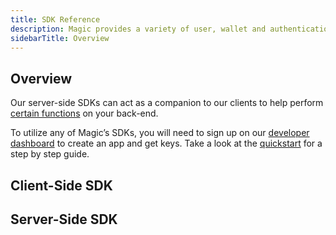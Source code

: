 ```yaml
---
title: SDK Reference
description: Magic provides a variety of user, wallet and authentication methods in multiple languages and frameworks for web and mobile.
sidebarTitle: Overview
---
```


## Overview

Our server-side SDKs can act as a companion to our clients to help perform [certain functions](/docs/api/server-side-sdks/overview#use-cases) on your back-end.

To utilize any of Magic’s SDKs, you will need to sign up on our [developer dashboard](https://dashboard.magic.link/) to create an app and get keys. Take a look at the [quickstart](/docs/home/quickstart/cli) for a step by step guide.

## ⁠Client-Side SDK

<CardGroup cols={3}>
  <Card title="Web" icon="js" href="/docs/api/client-side-sdks/web" horizontal iconType="solid"/>
  <Card title="React Native" icon="react" href="/docs/api/client-side-sdks/react-native" horizontal iconType="solid"/>
  <Card title="Android" icon="android" href="/docs/api/client-side-sdks/android" horizontal iconType="solid"/>
  <Card title="iOS" icon="apple" href="/docs/api/client-side-sdks/ios" horizontal iconType="solid"/>
  <Card title="Flutter" icon="flutter" href="/docs/api/client-side-sdks/flutter"horizontal  iconType="solid"/>
  <Card title="Unity" icon="unity" href="/docs/api/client-side-sdks/unity" horizontal iconType="solid"/>
</CardGroup>

## Server-Side SDK
<CardGroup cols={3}>
  <Card title="Overview" icon="server" href="/docs/api/server-side-sdks/overview"horizontal  iconType="solid"/>
  <Card title="Ruby" icon="gem" href="/docs/api/server-side-sdks/ruby" horizontal iconType="solid"/>
  <Card title="Python" icon="python" href="/docs/api/server-side-sdks/python" horizontal iconType="solid"/>
  <Card title="PHP" icon="php" href="/docs/api/server-side-sdks/php"horizontal  iconType="solid"/>
  <Card title="Laravel" icon="laravel" href="/docs/api/server-side-sdks/laravel" horizontal iconType="solid"/>
  <Card title="Node" icon="node-js" href="/docs/api/server-side-sdks/node" horizontal iconType="solid"/>
  <Card title="Go" icon="code" href="/docs/api/server-side-sdks/go" horizontal iconType="solid"/>
</CardGroup>

